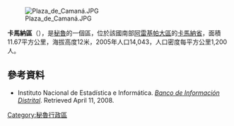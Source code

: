 [[Image:Plaza_de_Camaná.JPG|right]]

'''卡馬納區'''（{{lang-es|Distrito de Camaná}}），是[[秘魯|秘魯]]的一個區，位於該國南部[[阿雷基帕大區|阿雷基帕大區]]的[[卡馬納省|卡馬納省]]，面積11.67平方公里，海拔高度12米，2005年人口14,043，人口密度每平方公里1,200人。

==參考資料==
*{{es icon}} Instituto Nacional de Estadística e Informática. ''[https://web.archive.org/web/20080410165254/http://desa.inei.gob.pe/mapas/bid/ Banco de Información Distrital]''. Retrieved April 11, 2008.

{{coord|16|37|S|72|43|W|region:PE_source:kolossus-nowiki|display=title}}

{{Peru-geo-stub}}
[[Category:秘魯行政區|Category:秘魯行政區]]